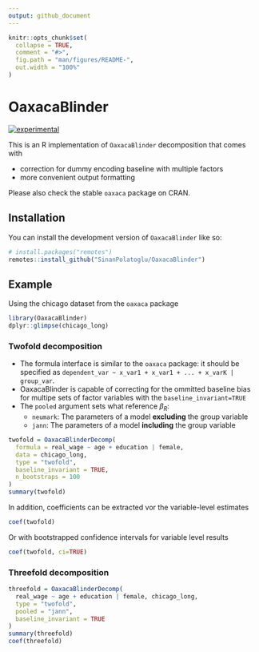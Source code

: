 ```yaml
---
output: github_document
---
```


<!-- README.md is generated from README.Rmd. Please edit that file -->

```r
knitr::opts_chunk$set(
  collapse = TRUE,
  comment = "#>",
  fig.path = "man/figures/README-",
  out.width = "100%"
)
```

# OaxacaBlinder

<!-- badges: start -->

[![experimental](http://badges.github.io/stability-badges/dist/experimental.svg)](http://github.com/badges/stability-badges)

<!-- badges: end -->

This is an R implementation of `OaxacaBlinder` decomposition that comes with

- correction for dummy encoding baseline with multiple factors
- more convenient output formatting

Please also check the stable `oaxaca` package on CRAN.

## Installation

You can install the development version of `OaxacaBlinder` like so:

``` r
# install.packages("remotes")
remotes::install_github("SinanPolatoglu/OaxacaBlinder")
```

## Example

Using the chicago dataset from the `oaxaca` package

```r
library(OaxacaBlinder)
dplyr::glimpse(chicago_long)
```


### Twofold decomposition

- The formula interface is similar to the `oaxaca` package: it should be specified as `dependent_var ~ x_var1 + x_var1 + ... + x_varK | group_var`.
- OaxacaBlinder is capable of correcting for the ommitted baseline bias for multipe sets of factor variables with the `baseline_invariant=TRUE`
- The `pooled` argument sets what reference $\beta_R$:
  - `neumark`: The parameters of a model **excluding** the group variable
  - `jann`: The parameters of a model **including** the group variable

```r
twofold = OaxacaBlinderDecomp(
  formula = real_wage ~ age + education | female,
  data = chicago_long,
  type = "twofold",
  baseline_invariant = TRUE,
  n_bootstraps = 100
)
summary(twofold)
```

In addition, coefficients can be extracted vor the variable-level estimates

```r
coef(twofold)
```

Or with bootstrapped confidence intervals for variable level results

```r
coef(twofold, ci=TRUE)
```

### Threefold decomposition

```r
threefold = OaxacaBlinderDecomp(
  real_wage ~ age + education | female, chicago_long,
  type = "twofold",
  pooled = "jann",
  baseline_invariant = TRUE
)
summary(threefold)
coef(threefold)
```
